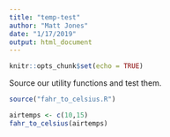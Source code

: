 ```yaml
---
title: "temp-test"
author: "Matt Jones"
date: "1/17/2019"
output: html_document
---
```


```r
knitr::opts_chunk$set(echo = TRUE)
```

Source our utility functions and test them.

```r
source("fahr_to_celsius.R")
```


```r
airtemps <- c(10,15)
fahr_to_celsius(airtemps)
```

